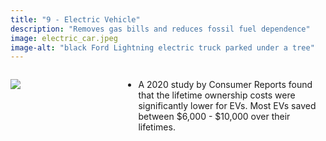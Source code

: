 ```yaml
---
title: "9 - Electric Vehicle"
description: "Removes gas bills and reduces fossil fuel dependence"
image: electric_car.jpeg
image-alt: "black Ford Lightning electric truck parked under a tree"
---
```


:::: {.columns}

::: {.column width="20%"}
![](electric_car.jpeg)
:::

::: {.column width="10%"}
<!-- empty column to create gap -->
:::

::: {.column width="70%"}
-   A 2020 study by Consumer Reports found that the lifetime ownership costs were significantly lower for EVs. Most EVs saved between \$6,000 - \$10,000 over their lifetimes.
:::

::::
